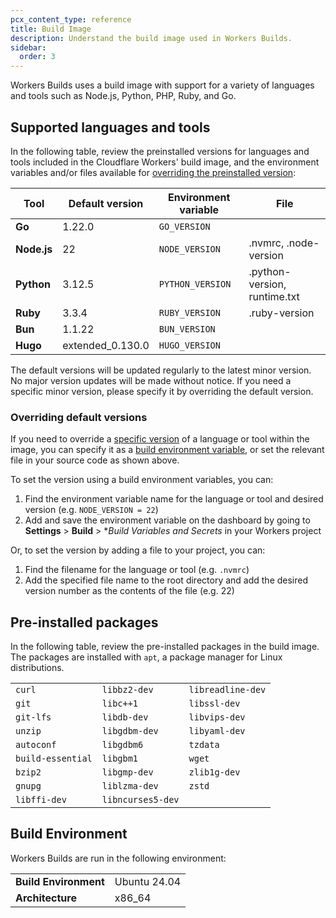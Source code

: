 ```yaml
---
pcx_content_type: reference
title: Build Image
description: Understand the build image used in Workers Builds.
sidebar:
  order: 3
---
```


Workers Builds uses a build image with support for a variety of languages and tools such as Node.js, Python, PHP, Ruby, and Go.

## Supported languages and tools

In the following table, review the preinstalled versions for languages and tools included in the Cloudflare Workers' build image, and the environment variables and/or files available for [overriding the preinstalled version](/workers/ci-cd/builds/build-image/#overriding-default-versions):

| Tool        | Default version  | Environment variable | File                         |
| ----------- | ---------------- | -------------------- | ---------------------------- |
| **Go**      | 1.22.0           | `GO_VERSION`         |                              |
| **Node.js** | 22               | `NODE_VERSION`       | .nvmrc, .node-version        |
| **Python**  | 3.12.5           | `PYTHON_VERSION`     | .python-version, runtime.txt |
| **Ruby**    | 3.3.4            | `RUBY_VERSION`       | .ruby-version                |
| **Bun**     | 1.1.22           | `BUN_VERSION`        |                              |
| **Hugo**    | extended_0.130.0 | `HUGO_VERSION`       |                              |

The default versions will be updated regularly to the latest minor version. No major version updates will be made without notice. If you need a specific minor version, please specify it by overriding the default version.

### Overriding default versions

If you need to override a [specific version](/workers/ci-cd/builds/build-image/#overriding-default-versions) of a language or tool within the image, you can specify it as a [build environment variable](/workers/ci-cd/builds/build-configuration/#build-settings), or set the relevant file in your source code as shown above.

To set the version using a build environment variables, you can:

1. Find the environment variable name for the language or tool and desired version (e.g. `NODE_VERSION = 22`)
2. Add and save the environment variable on the dashboard by going to **Settings** > **Build** > **Build Variables and Secrets* in your Workers project

Or, to set the version by adding a file to your project, you can:

1. Find the filename for the language or tool (e.g. `.nvmrc`)
2. Add the specified file name to the root directory and add the desired version number as the contents of the file (e.g. 22)

## Pre-installed packages

In the following table, review the pre-installed packages in the build image. The packages are installed with `apt`, a package manager for Linux distributions.

|                   |                   |                   |
| ----------------- | ----------------- | ----------------- |
| `curl`            | `libbz2-dev`      | `libreadline-dev` |
| `git`             | `libc++1`         | `libssl-dev`      |
| `git-lfs`         | `libdb-dev`       | `libvips-dev`     |
| `unzip`           | `libgdbm-dev`     | `libyaml-dev`     |
| `autoconf`        | `libgdbm6`        | `tzdata`          |
| `build-essential` | `libgbm1`         | `wget`            |
| `bzip2`           | `libgmp-dev`      | `zlib1g-dev`      |
| `gnupg`           | `liblzma-dev`     | `zstd`            |
| `libffi-dev`      | `libncurses5-dev` |                   |


## Build Environment

Workers Builds are run in the following environment:

|                       |              |
| --------------------- | ------------ |
| **Build Environment** | Ubuntu 24.04 |
| **Architecture**      | x86_64       |


